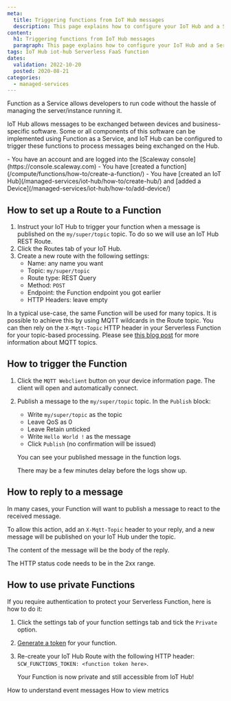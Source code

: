 ```yaml
---
meta:
  title: Triggering functions from IoT Hub messages
  description: This page explains how to configure your IoT Hub and a Serverless function to trigger the function when a message is published on the Hub.
content:
  h1: Triggering functions from IoT Hub messages
  paragraph: This page explains how to configure your IoT Hub and a Serverless function to trigger the function when a message is published on the Hub.
tags: IoT Hub iot-hub Serverless FaaS function 
dates:
  validation: 2022-10-20
  posted: 2020-08-21
categories:
  - managed-services
---
```


Function as a Service allows developers to run code without the hassle of managing the server/instance running it.

IoT Hub allows messages to be exchanged between devices and business-specific software. Some or all components of this software can be implemented using Function as a Service, and IoT Hub can be configured to trigger these functions to process messages being exchanged on the Hub.

<Message type="requirement">
  - You have an account and are logged into the [Scaleway console](https://console.scaleway.com)
  - You have [created a function](/compute/functions/how-to/create-a-function/)
  - You have [created an IoT Hub](/managed-services/iot-hub/how-to/create-hub/) and [added a Device](/managed-services/iot-hub/how-to/add-device/)
</Message>

## How to set up a Route to a Function

1. Instruct your IoT Hub to trigger your function when a message is published on the `my/super/topic` topic. To do so we will use an IoT Hub REST Route.
2. Click the Routes tab of your IoT Hub. 
3. Create a new route with the following settings:
    - Name: any name you want
    - Topic: `my/super/topic`
    - Route type: REST Query
    - Method: `POST`
    - Endpoint: the Function endpoint you got earlier
    - HTTP Headers: leave empty

In a typical use-case, the same Function will be used for many topics. It is possible to achieve this by using MQTT wildcards in the Route topic. You can then rely on the `X-Mqtt-Topic` HTTP header in your Serverless Function for your topic-based processing. Please see [this blog post](https://blog.scaleway.com/2020/scaleway-iot-hub-introduction-to-mqtt-topics/) for more information about MQTT topics.

## How to trigger the Function

1. Click the `MQTT Webclient` button on your device information page. The client will open and automatically connect.
2. Publish a message to the `my/super/topic` topic. In the `Publish` block:
    - Write `my/super/topic` as the topic
    - Leave QoS as 0
    - Leave Retain unticked
    - Write `Hello World !` as the message
    - Click `Publish` (no confirmation will be issued)

    You can see your published message in the function logs. 
    
    <Message type="note">
      There may be a few minutes delay before the logs show up.
    </Message>

## How to reply to a message

In many cases, your Function will want to publish a message to react to the received message.

To allow this action, add an `X-Mqtt-Topic` header to your reply, and a new message will be published on your IoT Hub under the topic. 

The content of the message will be the body of the reply. 

<Message type="important">
  The HTTP status code needs to be in the 2xx range.
</Message>


## How to use private Functions

If you require authentication to protect your Serverless Function, here is how to do it:

1. Click the settings tab of your function settings tab and tick the `Private` option.
2. [Generate a token](/compute/functions/how-to/create-auth-token-from-console/) for your function.
3. Re-create your IoT Hub Route with the following HTTP header: `SCW_FUNCTIONS_TOKEN: <function token here>`.

    Your Function is now private and still accessible from IoT Hub!

<Navigation title="See Also">
  <PreviousButton to="/managed-services/iot-hub/how-to/understand-event-messages/">How to understand event messages</PreviousButton>
  <NextButton to="/managed-services/iot-hub/how-to/view-metrics/">How to view metrics</NextButton>
</Navigation>
